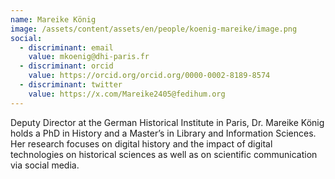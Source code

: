 ```yaml
---
name: Mareike König
image: /assets/content/assets/en/people/koenig-mareike/image.png
social:
  - discriminant: email
    value: mkoenig@dhi-paris.fr
  - discriminant: orcid
    value: https://orcid.org/orcid.org/0000-0002-8189-8574
  - discriminant: twitter
    value: https://x.com/Mareike2405@fedihum.org
---
```

Deputy Director at the German Historical Institute in Paris, Dr. Mareike König holds a PhD in History and a Master’s in Library and Information Sciences. Her research focuses on digital history and the impact of digital technologies on historical sciences as well as on scientific communication via social media.